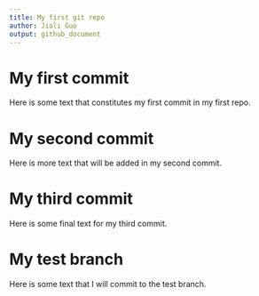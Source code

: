 ```yaml
---
title: My first git repo
author: Jiali Guo
output: github_document
---
```


# My first commit

Here is some text that constitutes my first commit in my first repo.

# My second commit

Here is more text that will be added in my second commit.

# My third commit

Here is some final text for my third commit.

# My test branch

Here is some text that I will commit to the test branch.